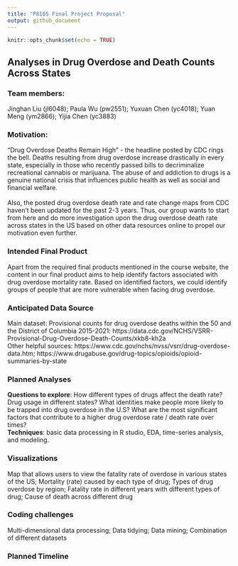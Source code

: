 ```yaml
---
title: "P8105 Final Project Proposal"
output: github_document
---
```


```r
knitr::opts_chunk$set(echo = TRUE)
```

## Analyses in Drug Overdose and Death Counts Across States
### Team members:
Jinghan Liu (jl6048); Paula Wu (pw2551); Yuxuan Chen (yc4018); Yuan Meng (ym2866); Yijia Chen (yc3883)

### Motivation:
“Drug Overdose Deaths Remain High” - the headline posted by CDC rings the bell. Deaths resulting from drug overdose increase drastically in every state, especially in those who recently passed bills to decriminalize recreational cannabis or marijuana. The abuse of and addiction to drugs is a genuine national crisis that influences public health as well as social and financial welfare. <br><br>
Also, the posted drug overdose death rate and rate change maps from CDC haven't been updated for the past 2-3 years. Thus, our group wants to start from here and do more investigation upon the drug overdose death rate across states in the US based on other data resources online to propel our motivation even further. 

### Intended Final Product
Apart from the required final products mentioned in the course website, the content in our final product aims to help identify factors associated with drug overdose mortality rate. Based on identified factors, we could identify groups of people that are more vulnerable when facing drug overdose.

### Anticipated Data Source
Main dataset: Provisional counts for drug overdose deaths within the 50 and the District of Columbia 2015-2021: https://data.cdc.gov/NCHS/VSRR-Provisional-Drug-Overdose-Death-Counts/xkb8-kh2a
<br>Other helpful sources:
https://www.cdc.gov/nchs/nvss/vsrr/drug-overdose-data.htm; https://www.drugabuse.gov/drug-topics/opioids/opioid-summaries-by-state

### Planned Analyses
**Questions to explore**: How different types of drugs affect the death rate? Drug usage in different states? What identities make people more likely to be trapped into drug overdose in the U.S? What are the most significant factors that contribute to a higher drug overdose rate / death rate over times? <br>
**Techniques**: basic data processing in R studio, EDA, time-series analysis, and modeling.

### Visualizations 
Map that allows users to view the fatality rate of overdose in various states of the US; Mortality (rate) caused by each type of drug; Types of drug overdose by region; Fatality rate in different years with different types of drug; Cause of death across different drug
 
### Coding challenges
Multi-dimensional data processing; Data tidying; Data mining; Combination of different datasets

### Planned Timeline
